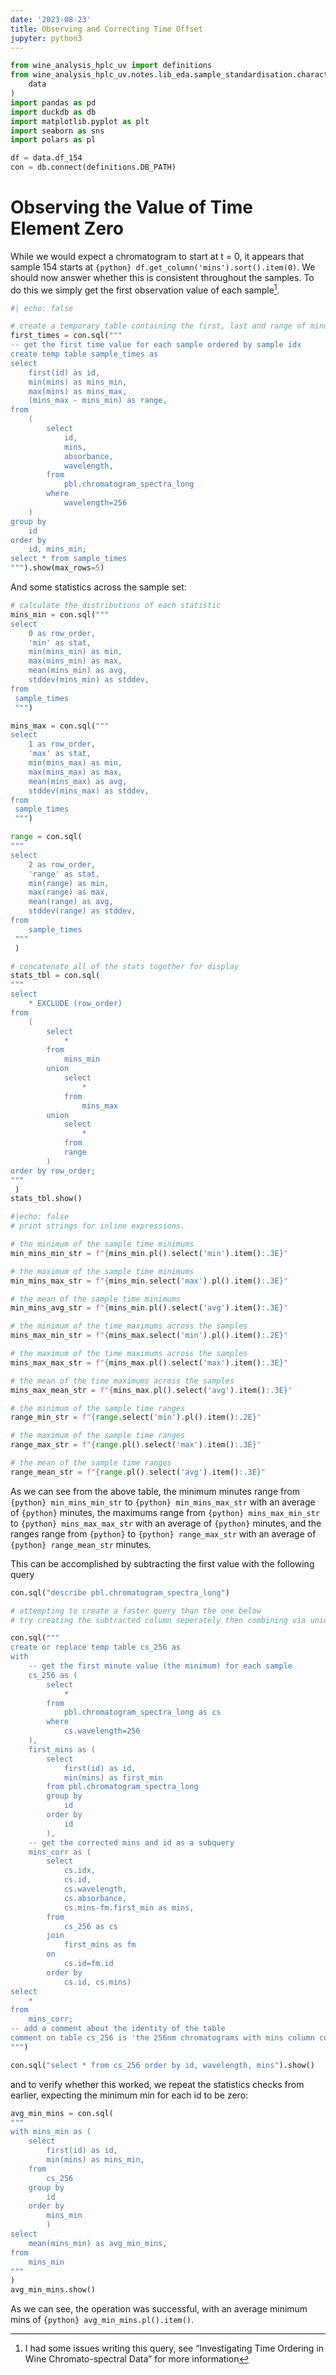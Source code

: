 ```yaml
---
date: '2023-08-23'
title: Observing and Correcting Time Offset
jupyter: python3
---
```



```python
from wine_analysis_hplc_uv import definitions
from wine_analysis_hplc_uv.notes.lib_eda.sample_standardisation.characterising_and_normalizing_time_axis import (
    data
)
import pandas as pd
import duckdb as db
import matplotlib.pyplot as plt
import seaborn as sns
import polars as pl

df = data.df_154
con = db.connect(definitions.DB_PATH)
```

# Observing the Value of Time Element Zero

While we would expect a chromatogram to start at t = 0, it appears that sample 154 starts at `{python} df.get_column('mins').sort().item(0)`. We should now answer whether this is consistent throughout the samples. To do this we simply get the first observation value of each sample[^1].

```python
#| echo: false

# create a temporary table containing the first, last and range of minute values of each sample
first_times = con.sql("""
-- get the first time value for each sample ordered by sample idx
create temp table sample_times as
select
    first(id) as id,
    min(mins) as mins_min,
    max(mins) as mins_max,
    (mins_max - mins_min) as range,
from
    (
        select
            id,
            mins,
            absorbance,
            wavelength,
        from
            pbl.chromatogram_spectra_long
        where
            wavelength=256
    )
group by
    id
order by
    id, mins_min;
select * from sample_times
""").show(max_rows=5)
```

And some statistics across the sample set:

```python

# calculate the distributions of each statistic
mins_min = con.sql("""
select
    0 as row_order,
    'min' as stat,
    min(mins_min) as min,
    max(mins_min) as max,
    mean(mins_min) as avg,
    stddev(mins_min) as stddev,
from
 sample_times
 """)

mins_max = con.sql("""
select
    1 as row_order,
    'max' as stat,
    min(mins_max) as min,
    max(mins_max) as max,
    mean(mins_max) as avg,
    stddev(mins_max) as stddev,
from
 sample_times
 """)

range = con.sql(
"""
select
    2 as row_order,
    'range' as stat,
    min(range) as min,
    max(range) as max,
    mean(range) as avg,
    stddev(range) as stddev,
from
    sample_times
 """
 )
```


```python
# concatenate all of the stats together for display
stats_tbl = con.sql(
"""
select
    * EXCLUDE (row_order)
from
    (
        select
            *
        from
            mins_min
        union
            select
                *
            from
                mins_max
        union
            select
                *
            from
            range
        )
order by row_order;
"""
 )
stats_tbl.show()
```

```python
#|echo: false
# print strings for inline expressions.

# the minimum of the sample time minimums
min_mins_min_str = f"{mins_min.pl().select('min').item():.3E}"

# the maximum of the sample time minimums
min_mins_max_str = f"{mins_min.select('max').pl().item():.3E}"

# the mean of the sample time minimums
min_mins_avg_str = f"{mins_min.pl().select('avg').item():.3E}"

# the minimum of the time maximums across the samples
mins_max_min_str = f"{mins_max.select('min').pl().item():.2E}"

# the maximum of the time maximums across the samples
mins_max_max_str = f"{mins_max.pl().select('max').item():.3E}"

# the mean of the time maximums across the samples
mins_max_mean_str = f"{mins_max.pl().select('avg').item():.3E}"

# the minimum of the sample time ranges
range_min_str = f"{range.select('min').pl().item():.2E}"

# the maximum of the sample time ranges
range_max_str = f"{range.pl().select('max').item():.3E}"

# the mean of the sample time ranges
range_mean_str = f"{range.pl().select('avg').item():.3E}"
```

As we can see from the above table, the minimum minutes range from `{python} min_mins_min_str` to `{python} min_mins_max_str` with an average of `{python} ` minutes, the maximums range from `{python} mins_max_min_str` to `{python} mins_max_max_str` with an average of `{python} ` minutes, and the ranges range from `{python} ` to `{python} range_max_str` with an average of `{python} range_mean_str` minutes.

This can be accomplished by subtracting the first value with the following query

```python
con.sql("describe pbl.chromatogram_spectra_long")
```

```python
# attempting to create a faster query than the one below
# try creating the subtracted column seperately then combining via union

con.sql("""
create or replace temp table cs_256 as
with
    -- get the first minute value (the minimum) for each sample
    cs_256 as (
        select
            *
        from
            pbl.chromatogram_spectra_long as cs
        where
            cs.wavelength=256
    ),
    first_mins as (
        select
            first(id) as id,
            min(mins) as first_min
        from pbl.chromatogram_spectra_long
        group by
            id
        order by
            id
        ),
    -- get the corrected mins and id as a subquery
    mins_corr as (
        select
            cs.idx,
            cs.id,
            cs.wavelength,
            cs.absorbance,
            cs.mins-fm.first_min as mins,
        from
            cs_256 as cs
        join
            first_mins as fm
        on
            cs.id=fm.id
        order by
            cs.id, cs.mins)
select
    *
from
    mins_corr;
-- add a comment about the identity of the table
comment on table cs_256 is 'the 256nm chromatograms with mins column corrected.';
""")

```



```python
con.sql("select * from cs_256 order by id, wavelength, mins").show()
```

and to verify whether this worked, we repeat the statistics checks from earlier, expecting the minimum min for each id to be zero:

```python
avg_min_mins = con.sql(
"""
with mins_min as (
    select
        first(id) as id,
        min(mins) as mins_min,
    from
        cs_256
    group by
        id
    order by
        mins_min
        )
select
    mean(mins_min) as avg_min_mins,
from
    mins_min
"""
)
avg_min_mins.show()
```

As we can see, the operation was successful, with an average minimum mins of `{python} avg_min_mins.pl().item()`.

[^1]: I had some issues writing this query, see "Investigating Time Ordering in Wine Chromato-spectral Data" for more information